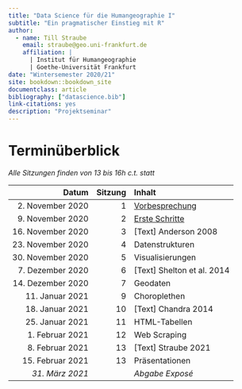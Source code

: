 ```yaml
--- 
title: "Data Science für die Humangeographie I"
subtitle: "Ein pragmatischer Einstieg mit R"
author:
  - name: Till Straube
    email: straube@geo.uni-frankfurt.de
    affiliation: |
      | Institut für Humangeographie
      | Goethe-Universität Frankfurt
date: "Wintersemester 2020/21"
site: bookdown::bookdown_site
documentclass: article
bibliography: ["datascience.bib"]
link-citations: yes
description: "Projektseminar"
---
```


# Terminüberblick {-}

*Alle Sitzungen finden von 13 bis 16h c.t. statt*

Datum                 | Sitzung   | Inhalt
--------------------: | --------: | :-------
2. November 2020      | 1         | [Vorbesprechung](#vorbesprechung)
9. November 2020      | 2         | [Erste Schritte](#erste-schritte)
16. November 2020     | 3         | [Text] Anderson 2008
23. November 2020     | 4         | Datenstrukturen
30. November 2020     | 5         | Visualisierungen
7. Dezember 2020      | 6         | [Text] Shelton et al. 2014
14. Dezember 2020     | 7         | Geodaten
11. Januar 2021       | 9         | Choroplethen
18. Januar 2021       | 10        | [Text] Chandra 2014
25. Januar 2021       | 11        | HTML-Tabellen
1. Februar 2021       | 12        | Web Scraping
8. Februar 2021       | 13        | [Text] Straube 2021
15. Februar 2021      | 13        | Präsentationen
*31. März 2021*       |           | *Abgabe Exposé*
